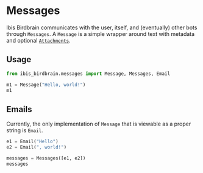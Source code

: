 # Messages

Ibis Birdbrain communicates with the user, itself, and (eventually) other bots through `Messages`. A `Message` is a simple wrapper around text with metadata and optional [`Attachments`](./attachments.qmd).


## Usage

```python
from ibis_birdbrain.messages import Message, Messages, Email

m1 = Message("Hello, world!")
m1
```

## Emails

Currently, the only implementation of `Message` that is viewable as a proper string is `Email`.

```python
e1 = Email("Hello")
e2 = Email(", world!")

messages = Messages([e1, e2])
messages
```
